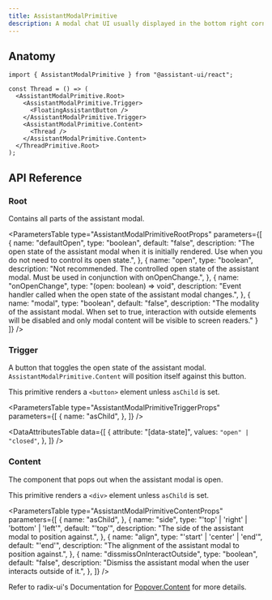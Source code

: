 ```yaml
---
title: AssistantModalPrimitive
description: A modal chat UI usually displayed in the bottom right corner of the screen.
---
```



## Anatomy

```tsx
import { AssistantModalPrimitive } from "@assistant-ui/react";

const Thread = () => (
  <AssistantModalPrimitive.Root>
    <AssistantModalPrimitive.Trigger>
      <FloatingAssistantButton />
    </AssistantModalPrimitive.Trigger>
    <AssistantModalPrimitive.Content>
      <Thread />
    </AssistantModalPrimitive.Content>
  </ThreadPrimitive.Root>
);
```

## API Reference

### Root

Contains all parts of the assistant modal.

<ParametersTable
  type="AssistantModalPrimitiveRootProps"
  parameters={[
    {
      name: "defaultOpen",
      type: "boolean",
      default: "false",
      description: "The open state of the assistant modal when it is initially rendered. Use when you do not need to control its open state.",
    },
    {
      name: "open",
      type: "boolean",
      description: "Not recommended. The controlled open state of the assistant modal. Must be used in conjunction with onOpenChange.",
    },
    {
      name: "onOpenChange",
      type: "(open: boolean) => void",
      description: "Event handler called when the open state of the assistant modal changes.",
    },
    {
      name: "modal",
      type: "boolean",
      default: "false",
      description: "The modality of the assistant modal. When set to true, interaction with outside elements will be disabled and only modal content will be visible to screen readers."
    }
  ]}
/>

### Trigger

A button that toggles the open state of the assistant modal. `AssistantModalPrimitive.Content` will position itself against this button.

This primitive renders a `<button>` element unless `asChild` is set.

<ParametersTable
  type="AssistantModalPrimitiveTriggerProps"
  parameters={[
    {
      name: "asChild",
    },
  ]}
/>

<DataAttributesTable
  data={[
    {
      attribute: "[data-state]",
      values: <Code>"open" | "closed"</Code>,
    },
  ]}
/>

### Content

The component that pops out when the assistant modal is open.

This primitive renders a `<div>` element unless `asChild` is set. 

<ParametersTable
  type="AssistantModalPrimitiveContentProps"
  parameters={[
    {
      name: "asChild",
    },
    {
      name: "side",
      type: "'top' | 'right' | 'bottom' | 'left'",
      default: "'top'",
      description: "The side of the assistant modal to position against.",
    },
    {
      name: "align",
      type: "'start' | 'center' | 'end'",
      default: "'end'",
      description: "The alignment of the assistant modal to position against.",
    },
    {
      name: "dissmissOnInteractOutside",
      type: "boolean",
      default: "false",
      description: "Dismiss the assistant modal when the user interacts outside of it.",
    },
  ]}
/>

Refer to radix-ui's Documentation for [Popover.Content](https://www.radix-ui.com/primitives/docs/components/popover#content) for more details.


